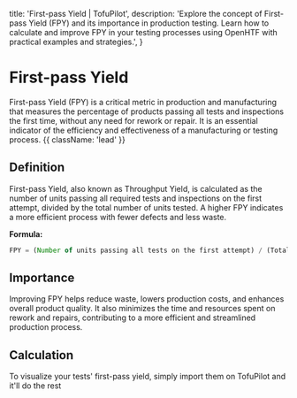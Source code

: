   title: 'First-pass Yield | TofuPilot',
  description:
    'Explore the concept of First-pass Yield (FPY) and its importance in production testing. Learn how to calculate and improve FPY in your testing processes using OpenHTF with practical examples and strategies.',
}

# First-pass Yield

First-pass Yield (FPY) is a critical metric in production and manufacturing that measures the percentage of products passing all tests and inspections the first time, without any need for rework or repair. It is an essential indicator of the efficiency and effectiveness of a manufacturing or testing process. {{ className: 'lead' }}

## Definition

First-pass Yield, also known as Throughput Yield, is calculated as the number of units passing all required tests and inspections on the first attempt, divided by the total number of units tested. A higher FPY indicates a more efficient process with fewer defects and less waste.

**Formula:**

```jsx
FPY = (Number of units passing all tests on the first attempt) / (Total number of units tested)
```

## Importance

Improving FPY helps reduce waste, lowers production costs, and enhances overall product quality. It also minimizes the time and resources spent on rework and repairs, contributing to a more efficient and streamlined production process.

## Calculation

To visualize your tests' first-pass yield, simply import them on TofuPilot and it'll do the rest

<Image srcLight="/fpy-light.png" srcDark="/fpy-dark.png" />
